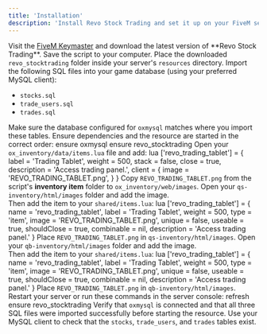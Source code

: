 ```yaml
---
title: 'Installation'
description: 'Install Revo Stock Trading and set it up on your FiveM server.'
---
```


<Steps>
  <Step title="Download Stock Trading">
    Visit the <a href="https://keymaster.fivem.net/" target="_blank">FiveM Keymaster</a> and download the latest version of **Revo Stock Trading**. Save the script to your computer.
  </Step>
  <Step title="Add to Resources">
    Place the downloaded <code>revo_stocktrading</code> folder inside your server's <code>resources</code> directory.
  </Step>
  <Step title="Import Required SQL Files">
    Import the following SQL files into your game database (using your preferred MySQL client):
    <ul>
      <li><code>stocks.sql</code></li>
      <li><code>trade_users.sql</code></li>
      <li><code>trades.sql</code></li>
    </ul>
    Make sure the database configured for <code>oxmysql</code> matches where you import these tables.
  </Step>
  <Step title="Configure server.cfg">
    Ensure dependencies and the resource are started in the correct order:
    <CodeGroup>
      ensure oxmysql
      ensure revo_stocktrading
    </CodeGroup>
  </Step>
  <Step title="Add Trading Tablet to Your Inventory System">
    <Tabs>
      <Tab title="ox_inventory">
        Open your <code>ox_inventory/data/items.lua</code> file and add:
        <CodeGroup>
          lua
          ['revo_trading_tablet'] = {
            label = 'Trading Tablet',
            weight = 500,
            stack = false,
            close = true,
            description = 'Access trading panel.',
            client = {
              image = 'REVO_TRADING_TABLET.png',
            }
          }
        </CodeGroup>
        <Tip>
          Copy <code>REVO_TRADING_TABLET.png</code> from the script's <b>inventory item</b> folder to <code>ox_inventory/web/images</code>.
        </Tip>
      </Tab>
      <Tab title="qs-inventory">
        Open your <code>qs-inventory/html/images</code> folder and add the image.<br/>
        Then add the item to your <code>shared/items.lua</code>:
        <CodeGroup>
          lua
          ['revo_trading_tablet'] = {
            name = 'revo_trading_tablet',
            label = 'Trading Tablet',
            weight = 500,
            type = 'item',
            image = 'REVO_TRADING_TABLET.png',
            unique = false,
            useable = true,
            shouldClose = true,
            combinable = nil,
            description = 'Access trading panel.'
          }
        </CodeGroup>
        <Tip>
          Place <code>REVO_TRADING_TABLET.png</code> in <code>qs-inventory/html/images</code>.
        </Tip>
      </Tab>
      <Tab title="qb-inventory">
        Open your <code>qb-inventory/html/images</code> folder and add the image.<br/>
        Then add the item to your <code>shared/items.lua</code>:
        <CodeGroup>
          lua
          ['revo_trading_tablet'] = {
            name = 'revo_trading_tablet',
            label = 'Trading Tablet',
            weight = 500,
            type = 'item',
            image = 'REVO_TRADING_TABLET.png',
            unique = false,
            useable = true,
            shouldClose = true,
            combinable = nil,
            description = 'Access trading panel.'
          }
        </CodeGroup>
        <Tip>
          Place <code>REVO_TRADING_TABLET.png</code> in <code>qb-inventory/html/images</code>.
        </Tip>
      </Tab>
    </Tabs>
  </Step>
  <Step title="Start the Resource">
    Restart your server or run these commands in the server console:
    <CodeGroup>
      refresh
      ensure revo_stocktrading
    </CodeGroup>
  </Step>
</Steps>

<Tip>
  Verify that <code>oxmysql</code> is connected and that all three SQL files were imported successfully before starting the resource.
  Use your MySQL client to check that the <code>stocks</code>, <code>trade_users</code>, and <code>trades</code> tables exist.
</Tip>